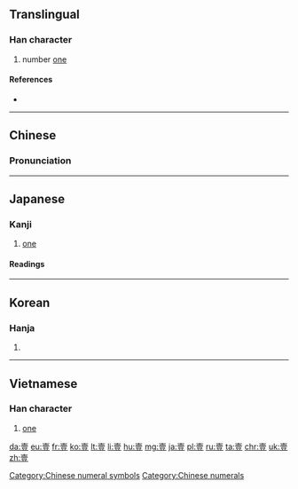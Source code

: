 {{also|一|壱|弌}}
==Translingual==

===Han character===
{{Han char|rn=33|rad=士|as=09|sn=12|four=4010<sub>8</sub>|canj=土月一廿 (GBMT)|ids=⿳[[士]][[冖]][[豆]]}}

# number [[one]]

====References====
* {{Han ref|kx=0243.100|dkj=05661|dj=0483.190|hdz=10467.100|uh=58F9|ud=22777|bh=B3FC|bd=46076}}

[[Category:Chinese numeral symbols]]
[[Category:Chinese numerals]]

----

==Chinese==
{{zh-forms}}

===Pronunciation===
{{zh-pron
|m=yī
|c=jat1,jik1
|mn=it
|mc=y
|oc=y
|ma=
|cat=num
}}

----

==Japanese==

===Kanji===
{{ja-kanji|grade=|rs=士09|style=ky|shin=壱}}

# [[one]]

====Readings====
{{ja-readings
|goon=[[いち]] (ichi)
|kanon=[[いつ]] (itsu)
|kun=[[ひとつ]] (hitotsu)
|nanori=[[い]] (i)
}}

----

==Korean==

===Hanja===
{{ko-hanja|hangeul=일|rv=il|mr=il}}

# {{defn|lang=ko|sort=士09}}

----

==Vietnamese==

===Han character===
{{vi-hantu|[[nhất]], [[nhứt]]|rs=士09}}

# [[one]]

[[da:壹]]
[[eu:壹]]
[[fr:壹]]
[[ko:壹]]
[[lt:壹]]
[[li:壹]]
[[hu:壹]]
[[mg:壹]]
[[ja:壹]]
[[pl:壹]]
[[ru:壹]]
[[ta:壹]]
[[chr:壹]]
[[uk:壹]]
[[zh:壹]]